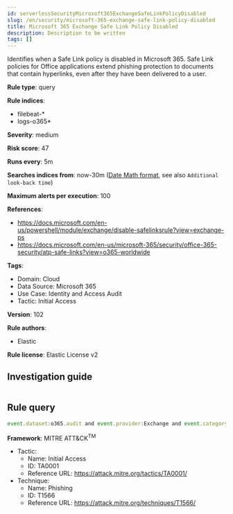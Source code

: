 ```yaml
---
id: serverlessSecurityMicrosoft365ExchangeSafeLinkPolicyDisabled
slug: /en/security/microsoft-365-exchange-safe-link-policy-disabled
title: Microsoft 365 Exchange Safe Link Policy Disabled
description: Description to be written
tags: []
---
```


<div id="microsoft-365-exchange-safe-link-policy-disabled"></div>

Identifies when a Safe Link policy is disabled in Microsoft 365. Safe Link policies for Office applications extend phishing protection to documents that contain hyperlinks, even after they have been delivered to a user.

**Rule type**: query

**Rule indices**: 

* filebeat-*
* logs-o365*

**Severity**: medium

**Risk score**: 47

**Runs every**: 5m

**Searches indices from**: now-30m ([Date Math format](((ref))/common-options.html#date-math), see also <DocLink id="serverlessSecurityRulesUiCreate" section="set-the-rules-schedule">`Additional look-back time`</DocLink>)

**Maximum alerts per execution**: 100

**References**: 

* https://docs.microsoft.com/en-us/powershell/module/exchange/disable-safelinksrule?view=exchange-ps
* https://docs.microsoft.com/en-us/microsoft-365/security/office-365-security/atp-safe-links?view=o365-worldwide

**Tags**: 

* Domain: Cloud
* Data Source: Microsoft 365
* Use Case: Identity and Access Audit
* Tactic: Initial Access

**Version**: 102

**Rule authors**: 

* Elastic

**Rule license**: Elastic License v2

## Investigation guide

```markdown

```

## Rule query

```js
event.dataset:o365.audit and event.provider:Exchange and event.category:web and event.action:"Disable-SafeLinksRule" and event.outcome:success

```

**Framework**: MITRE ATT&CK<sup>TM</sup>

* Tactic:
    * Name: Initial Access
    * ID: TA0001
    * Reference URL: https://attack.mitre.org/tactics/TA0001/
* Technique:
    * Name: Phishing
    * ID: T1566
    * Reference URL: https://attack.mitre.org/techniques/T1566/


